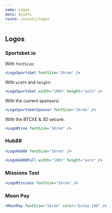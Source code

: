 ```yaml
---
name: Logos
menu: Assets
route: /assets/logos
---
```


## Logos

### Sportsbet.io

With `fontSize`:

```jsx react-live
<LogoSportsbet fontSize="10rem" />
```

With `width` and `height`:

```jsx react-live
<LogoSportsbet width="100%" height="auto" />
```

With the current sponsors:

```jsx react-live
<LogoSportsbetSponsor fontSize="16rem" />
```

With the BTCXE & 3D secure:

```jsx react-live
<LogoBtcxe fontSize="16rem" />
```

### Hub88

```jsx react-live
<LogoHub88 fontSize="16rem" />
```

```jsx react-live
<LogoHub88Full width="100%" height="auto" />
```

### Missions Tool

```jsx react-live
<LogoMissions fontSize="16rem" />
```

### Moon Pay

```jsx react-live
<MoonPay fontSize="16rem" color="bulma.100" />
```
